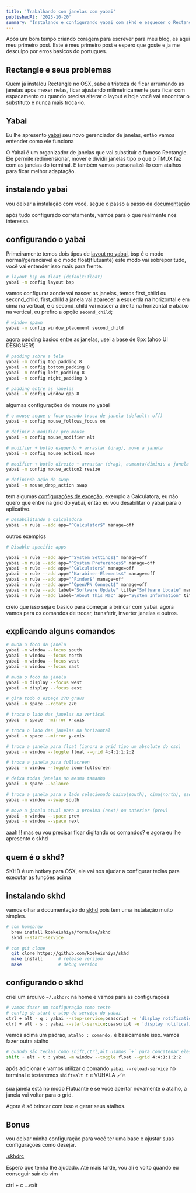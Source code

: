 ```yaml
---
title: 'Trabalhando com janelas com yabai'
publishedAt: '2023-10-20'
summary: 'Instalando e configurando yabai com skhd e esquecer o Rectangle'
---
```


Após um bom tempo criando coragem para escrever para meu blog, es aqui meu primeiro post. Este é meu primeiro post e espero que goste e ja me desculpo por erros basicos do portugues.

## Rectangle e seus problemas

Quem já instalou Rectangle no OSX, sabe a tristeza de ficar arrumando as janelas apos mexer nelas, ficar ajustando milimetricamente para ficar com espacamento ou quando precisa alterar o layout e hoje você vai encontrar o substituto e nunca mais troca-lo.

## Yabai

Eu lhe apresento [yabai](https://github.com/koekeishiya/yabai) seu novo gerenciador de janelas, então vamos entender como ele funciona

O Yabai é um organizador de janelas que vai substituir o famoso Rectangle. Ele permite redimensionar, mover e dividir janelas tipo o que o TMUX faz com as janelas do terminal. E também vamos personalizá-lo com atalhos para ficar melhor adaptação. 

## instalando yabai

vou deixar a instalação com você, segue o passo a passo da [documentação](https://github.com/koekeishiya/yabai/wiki/Disabling-System-Integrity-Protection)

após tudo configurado corretamente, vamos para o que realmente nos interessa.

## configurando o yabai

Primeiramente temos dois tipos de [layout no yabai](https://github.com/koekeishiya/yabai/wiki/Configuration#layout), bsp é o modo normal/gerenciavel e o modo float(flutuante) este modo vai sobrepor tudo, você vai entender isso mais para frente.
```bash
# layout bsp ou float (default:float)
yabai -m config layout bsp
```
vamos configurar aonde vai nascer as janelas, temos first_child ou second_child, first_child a janela vai aparecer a esquerda na horizontal e em cima na vertical, e o second_child vai nascer a direita na horizontal e abaixo na vertical, eu prefiro a opção `second_child`;
    
```bash
# window spawn
yabai -m config window_placement second_child
```
agora [padding](https://github.com/koekeishiya/yabai/wiki/Configuration#padding-and-gaps) basico entre as janelas, usei a base de 8px (ahoo UI DESIGNER!)

```bash
# padding sobre a tela
yabai -m config top_padding 8
yabai -m config bottom_padding 8
yabai -m config left_padding 8
yabai -m config right_padding 8

# padding entre as janelas
yabai -m config window_gap 8
```
algumas configurações de mouse no yabai
```bash
# o mouse segue o foco quando troca de janela (default: off)
yabai -m config mouse_follows_focus on

# definir o modifier pro mouse
yabai -m config mouse_modifier alt

# modifier + botão esquerdo + arrastar (drag), move a janela
yabai -m config mouse_action1 move

# modifier + botão direito + arrastar (drag), aumenta/diminiu a janela
yabai -m config mouse_action2 resize

# definindo ação de swap
yabai -m mouse_drop_action swap
```

tem algumas [configurações de exceção](https://github.com/koekeishiya/yabai/wiki/Commands#automation-with-rules-and-signals), exemplo a Calculatora, eu não quero que entre na grid do yabai, então eu vou desabilitar o yabai para o aplicativo.

```bash
# Desabilitando a Calculadora
yabai -m rule --add app="^Calculator$" manage=off
```
outros exemplos
```bash
# Disable specific apps

yabai -m rule --add app="^System Settings$" manage=off
yabai -m rule --add app="^System Preferences$" manage=off
yabai -m rule --add app="^Calculator$" manage=off
yabai -m rule --add app="^Karabiner-Elements$" manage=off
yabai -m rule --add app="^Finder$" manage=off
yabai -m rule --add app="^OpenVPN Connect$" manage=off
yabai -m rule --add label="Software Update" title="Software Update" manage=off
yabai -m rule --add label="About This Mac" app="System Information" title="About This Mac" manage=off
```
creio que isso seja o basico para começar a brincar com yabai. agora vamos para os comandos de trocar, transferir, inverter janelas e outros.

## explicando alguns comandos

```bash
# muda o foco da janela
yabai -m window --focus south
yabai -m window --focus north
yabai -m window --focus west
yabai -m window --focus east

# muda o foco da janela
yabai -m display --focus west
yabai -m display --focus east

# gira todo o espaço 270 graus
yabai -m space --rotate 270

# troca o lado das janelas na vertical
yabai -m space --mirror x-axis

# troca o lado das janelas na horizontal
yabai -m space --mirror y-axis

# troca a janela para float (ignora a grid tipo um absolute do css)
yabai -m window --toggle float --grid 4:4:1:1:2:2

# troca a janela para fullscreen
yabai -m window --toggle zoom-fullscreen

# deixa todas janelas no mesmo tamanho
yabai -m space --balance

# troca a janela para o lado selecionado baixo(south), cima(north), esquerda(west) ou direita(east) mantendo o tamanho da janela trocada
yabai -m window --swap south

# move a janela atual para a proxima (next) ou anterior (prev)
yabai -m window --space prev
yabai -m window --space next

```

aaah !! mas eu vou precisar ficar digitando os comandos? e agora eu lhe apresento o skhd

## quem é o skhd?

SKHD é um hotkey para OSX, ele vai nos ajudar a configurar teclas para executar as funçōes acima

## instalando skhd

vamos olhar a documentação do [skhd](https://github.com/koekeishiya/skhd) pois tem uma instalação muito simples.

```bash
# com homebrew
  brew install koekeishiya/formulae/skhd
  skhd --start-service

# com git clone
  git clone https://github.com/koekeishiya/skhd
  make install      # release version
  make              # debug version
```

## configurando o skhd
criei um arquivo `~/.skhdrc` na home e vamos para as configuraçōes

```bash
# vamos fazer um configuração como teste
# config de start e stop do serviço do yabai
ctrl + alt - q : yabai --stop-service;osascript -e 'display notification "yabai stop service 🛑"';
ctrl + alt - s : yabai --start-service;osascript -e 'display notification "yabai start service 🔥"';
```

vemos acima um padrao, `atalho : comando;` é basicamente isso.
vamos fazer outra atalho
```bash
# quando såo teclas como shift,ctrl,alt usamos `+` para concatenar eles e `-` para definir a tecla final
shift + alt - t : yabai -m window --toggle float --grid 4:4:1:1:2:2
```
após adicionar e vamos utilizar o comando `yabai --reload-service` no terminal e testaremos `shift+alt t` e VUHALA 🪄🔥

sua janela está no modo Flutuante e se voce apertar novamente o atalho, a janela vai voltar para o grid.

Agora é só brincar com isso e gerar seus atalhos.

## Bonus
vou deixar minha configuração para você ter uma base e ajustar suas configuraçōes como desejar.

[.skhdrc](https://github.com/brunooomelo/dotfiles/blob/main/skhd/.skhdrc)

Espero que tenha lhe ajudado.
Até mais tarde, vou ali e volto quando eu conseguir sair do vim

ctrl + c
...exit
